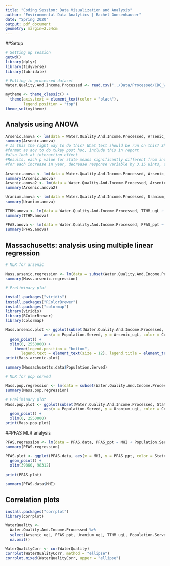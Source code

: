 ```yaml
---
title: "Coding Session: Data Visualization and Analysis"
author: "Environmental Data Analytics | Rachel Gonsenhauser"
date: "Spring 2020"
output: pdf_document
geometry: margin=2.54cm
---
```


##Setup 

```r
# Setting up session
getwd()
library(dplyr)
library(tidyverse)
library(lubridate)

# Pulling in processed dataset
Water.Quality.And.Income.Processed <- read.csv("../Data/Processed/CDC_WaterQualityAndincome_Processed.csv")

mytheme <- theme_classic() +
  theme(axis.text = element_text(color = "black"), 
        legend.position = "top")
theme_set(mytheme)
```

## Analysis using ANOVA

```r
Arsenic.anova <- lm(data = Water.Quality.And.Income.Processed, Arsenic_ugL ~ State + Year)
summary(Arsenic.anova)
# Is this the right way to do this? What test should be run on this? Should be be including assumptionos test in final report? no
#format as aov to do tukey post hoc, include this in report
#also look at interaction effect
#Results, each p value for state means significantly different from intercept which is the first state alphabetically
#for each increase in year, decrease response variable by 3.15 uints, sig decrease

Arsenic.anova <- lm(data = Water.Quality.And.Income.Processed, Arsenic_ugL ~ State + Year)
summary(Arsenic.anova)
Arsenic.anova2 <- lm(data = Water.Quality.And.Income.Processed, Arsenic_ugL ~ State * Year)
summary(Arsenic.anova2)

Uranium.anova <- lm(data = Water.Quality.And.Income.Processed, Uranium_ugL ~ State + Year)
summary(Uranium.anova)

TTHM.anova <- lm(data = Water.Quality.And.Income.Processed, TTHM_ugL ~ State + Year)
summary(TTHM.anova)

PFAS.anova <- lm(data = Water.Quality.And.Income.Processed, PFAS_ppt ~ State + Year)
summary(PFAS.anova)
```

## Massachusetts: analysis using multiple linear regression 

```r
# MLR for arsenic

Mass.arsenic.regression <- lm(data = subset(Water.Quality.And.Income.Processed, State == "Massachusetts"), Arsenic_ugL ~ MHI + Uranium_ugL + Population.Served)
summary(Mass.arsenic.regression)

# Preliminary plot

install.packages("viridis")
install.packages("RColorBrewer")
install.packages("colormap")
library(viridis)
library(RColorBrewer)
library(colormap)

Mass.arsenic.plot <- ggplot(subset(Water.Quality.And.Income.Processed, State == "Massachusetts"), 
                 aes(x = Population.Served, y = Arsenic_ugL, color = County)) +
  geom_point() +
  xlim(0, 2550000) +
    theme(legend.position = "bottom",
       legend.text = element_text(size = 12), legend.title = element_text(size = 12))
print(Mass.arsenic.plot)

summary(Massachusetts.data$Population.Served)

# MLR for pop served

Mass.pop.regression <- lm(data = subset(Water.Quality.And.Income.Processed, State == "Massachusetts"), Population.Served ~ MHI + Uranium_ugL + Arsenic_ugL)
summary(Mass.pop.regression)

# Preliminary plot 
Mass.pop.plot <- ggplot(subset(Water.Quality.And.Income.Processed, State == "Massachusetts"), 
                 aes(x = Population.Served, y = Uranium_ugL, color = County)) +
  geom_point() +
  xlim(0, 2550000)
print(Mass.pop.plot)
```

##PFAS MLR analysis

```r
PFAS.regression <- lm(data = PFAS.data, PFAS_ppt ~ MHI + Population.Served)
summary(PFAS.regression)

PFAS.plot <- ggplot(PFAS.data, aes(x = MHI, y = PFAS_ppt, color = State)) +
  geom_point() +
  xlim(39860, 98312) 
  
print(PFAS.plot)

summary(PFAS.data$MHI)
```

## Correlation plots

```r
install.packages("corrplot")
library(corrplot)

WaterQuality <- 
  Water.Quality.And.Income.Processed %>%
  select(Arsenic_ugL, PFAS_ppt, Uranium_ugL, TTHM_ugL, Population.Served) %>%
  na.omit()

WaterQualityCorr <- cor(WaterQuality) 
corrplot(WaterQualityCorr, method = "ellipse")
corrplot.mixed(WaterQualityCorr, upper = "ellipse")
```

